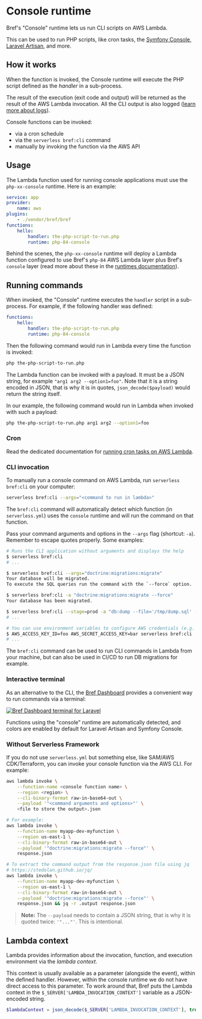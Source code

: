
<NextSeo description="Learn how to run serverless console commands on AWS Lambda with Symfony Console or Laravel Artisan." />

# Console runtime

Bref's "Console" runtime lets us run CLI scripts on AWS Lambda.

This can be used to run PHP scripts, like cron tasks, the [Symfony Console](https://symfony.com/doc/current/console.html), [Laravel Artisan](https://laravel.com/docs/artisan), and more.

## How it works

When the function is invoked, the Console runtime will execute the PHP script defined as the *handler* in a sub-process.

The result of the execution (exit code and output) will be returned as the result of the AWS Lambda invocation. All the CLI output is also logged ([learn more about logs](../environment/logs.mdx)).

Console functions can be invoked:

- via a cron schedule
- via the `serverless bref:cli` command
- manually by invoking the function via the AWS API

## Usage

The Lambda function used for running console applications must use the `php-xx-console` runtime. Here is an example:

```yml filename="serverless.yml" {8-9}
service: app
provider:
    name: aws
plugins:
    - ./vendor/bref/bref
functions:
    hello:
        handler: the-php-script-to-run.php
        runtime: php-84-console
```

Behind the scenes, the `php-xx-console` runtime will deploy a Lambda function configured to use Bref's `php-84` AWS Lambda layer plus Bref's `console` layer (read more about these in the [runtimes documentation](../runtimes.mdx)).

## Running commands

When invoked, the "Console" runtime executes the `handler` script in a sub-process. For example, if the following handler was defined:

```yml filename="serverless.yml"
functions:
    hello:
        handler: the-php-script-to-run.php
        runtime: php-84-console
```

Then the following command would run in Lambda every time the function is invoked:

```sh
php the-php-script-to-run.php
```

The Lambda function can be invoked with a payload. It must be a JSON string, for example `"arg1 arg2 --option1=foo"`. Note that it is a string encoded in JSON, that is why it is in quotes, `json_decode($payload)` would return the string itself.

In our example, the following command would run in Lambda when invoked with such a payload:

```sh
php the-php-script-to-run.php arg1 arg2 --option1=foo
```

### Cron

Read the dedicated documentation for [running cron tasks on AWS Lambda](../use-cases/cron.mdx).

### CLI invocation

To manually run a console command on AWS Lambda, run `serverless bref:cli` on your computer:

```bash
serverless bref:cli --args="<command to run in lambda>"
```

The `bref:cli` command will automatically detect which function (in `serverless.yml`) uses the `console` runtime and will run the command on that function.

Pass your command arguments and options in the `--args` flag (shortcut: `-a`). Remember to escape quotes properly. Some examples:

```bash
# Runs the CLI application without arguments and displays the help
$ serverless bref:cli
# ...

$ serverless bref:cli --args="doctrine:migrations:migrate"
Your database will be migrated.
To execute the SQL queries run the command with the `--force` option.

$ serverless bref:cli -a "doctrine:migrations:migrate --force"
Your database has been migrated.

$ serverless bref:cli --stage=prod -a "db:dump --file='/tmp/dump.sql' --verbose"
# ...

# You can use environment variables to configure AWS credentials (e.g. in CI)
$ AWS_ACCESS_KEY_ID=foo AWS_SECRET_ACCESS_KEY=bar serverless bref:cli
# ...
```

The `bref:cli` command can be used to run CLI commands in Lambda from your machine, but can also be used in CI/CD to run DB migrations for example.

### Interactive terminal

As an alternative to the CLI, the [Bref Dashboard](https://dashboard.bref.sh/?ref=bref) provides a convenient way to run commands via a terminal:

[![Bref Dashboard terminal for Laravel](../runtimes/dashboard-terminal.png)](https://dashboard.bref.sh/?ref=bref)

Functions using the "console" runtime are automatically detected, and colors are enabled by default for Laravel Artisan and Symfony Console.

### Without Serverless Framework

If you do not use `serverless.yml` but something else, like SAM/AWS CDK/Terraform, you can invoke your console function via the AWS CLI. For example:

```bash
aws lambda invoke \
    --function-name <console function name> \
    --region <region> \
    --cli-binary-format raw-in-base64-out \
    --payload '"<command arguments and options>"' \
    <file to store the output>.json

# For example:
aws lambda invoke \
    --function-name myapp-dev-myfunction \
    --region us-east-1 \
    --cli-binary-format raw-in-base64-out \
    --payload '"doctrine:migrations:migrate --force"' \
    response.json

# To extract the command output from the response.json file using jq
# https://stedolan.github.io/jq/
aws lambda invoke \
    --function-name myapp-dev-myfunction \
    --region us-east-1 \
    --cli-binary-format raw-in-base64-out \
    --payload '"doctrine:migrations:migrate --force"' \
    response.json && jq -r .output response.json
```

> **Note:**
> The `--payload` needs to contain a JSON string, that is why it is quoted twice: `'"..."'`. This is intentional.

## Lambda context

Lambda provides information about the invocation, function, and execution environment via the *lambda context*.

This context is usually available as a parameter (alongside the event), within the defined handler.
However, within the console runtime we do not have direct access to this parameter.
To work around that, Bref puts the Lambda context in the `$_SERVER['LAMBDA_INVOCATION_CONTEXT']` variable as a JSON-encoded string.

```php
$lambdaContext = json_decode($_SERVER['LAMBDA_INVOCATION_CONTEXT'], true);
```

